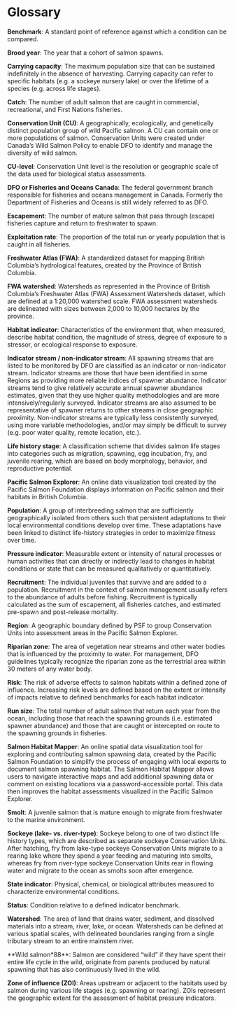 # Glossary {#glossary .unnumbered}

**Benchmark**: A standard point of reference against which a condition can be compared. 

**Brood year**: The year that a cohort of salmon spawns.

**Carrying capacity**: The maximum population size that can be sustained indefinitely in the absence of harvesting. Carrying capacity can refer to specific habitats (e.g. a sockeye nursery lake) or over the lifetime of a species (e.g. across life stages). 

**Catch**: The number of adult salmon that are caught in commercial, recreational, and First Nations fisheries. 

**Conservation Unit (CU)**: A geographically, ecologically, and genetically distinct population group of wild Pacific salmon. A CU can contain one or more populations of salmon. Conservation Units were created under Canada’s Wild Salmon Policy to enable DFO to identify and manage the diversity of wild salmon.

**CU-level**: Conservation Unit level is the resolution or geographic scale of the data used for biological status assessments. 

**DFO or Fisheries and Oceans Canada**: The federal government branch  responsible for fisheries and oceans management in Canada. Formerly the Department of Fisheries and Oceans is still widely referred to as DFO. 

**Escapement**: The number of mature salmon that pass through (escape) fisheries capture and return to freshwater to spawn. 

**Exploitation rate**: The proportion of the total run or yearly population that is caught in all fisheries. 

**Freshwater Atlas (FWA)**: A standardized dataset for mapping British Columbia’s hydrological features, created by the Province of British Columbia. 

**FWA watershed**: Watersheds as represented in the Province of British Columbia’s Freshwater Atlas (FWA) Assessment Watersheds dataset, which are defined at a 1:20,000 watershed scale. FWA assessment watersheds are delineated with sizes between 2,000 to 10,000 hectares by the province. 

**Habitat indicator**: Characteristics of the environment that, when measured, describe habitat condition, the magnitude of stress, degree of exposure to a stressor, or ecological response to exposure. 

**Indicator stream / non-indicator stream**: All spawning streams that are listed to be monitored by DFO are classified as an indicator or non-indicator stream. Indicator streams are those that have been identified in some Regions as providing more reliable indices of spawner abundance. Indicator streams tend to give relatively accurate annual spawner abundance estimates, given that they use higher quality methodologies and are more intensively/regularly surveyed. Indicator streams are also assumed to be representative of spawner returns to other streams in close geographic proximity. Non-indicator streams are typically less consistently surveyed, using more variable methodologies, and/or may simply be difficult to survey (e.g. poor water quality, remote location, etc.).

**Life history stage**: A classification scheme that divides salmon life stages into categories such as migration, spawning, egg incubation, fry, and juvenile rearing, which are based on body morphology, behavior, and reproductive potential.

**Pacific Salmon Explorer**: An online data visualization tool created by the Pacific Salmon Foundation displays information on Pacific salmon and their habitats in British Columbia. 

**Population**: A group of interbreeding salmon that are sufficiently geographically isolated from others such that persistent adaptations to their local environmental conditions develop over time. These adaptations have been linked to distinct life-history strategies in order to maximize fitness over time. 

**Pressure indicator**: Measurable extent or intensity of natural processes or human activities that can directly or indirectly lead to changes in habitat conditions or state that can be measured qualitatively or quantitatively. 

**Recruitment**: The individual juveniles that survive and are added to a population. Recruitment in the context of salmon management usually refers to the abundance of adults before fishing. Recruitment is typically calculated as the sum of escapement, all fisheries catches, and estimated pre-spawn and post-release mortality. 

**Region**: A geographic boundary defined by PSF to group Conservation Units into assessment areas in the Pacific Salmon Explorer.

**Riparian zone**: The area of vegetation near streams and other water bodies that is influenced by the proximity to water. For management, DFO guidelines typically recognize the riparian zone as the terrestrial area within 30 meters of any water body.

**Risk**: The risk of adverse effects to salmon habitats within a defined zone of influence. Increasing risk levels are defined based on the extent or intensity of impacts relative to defined benchmarks for each habitat indicator.

**Run size**: The total number of adult salmon that return each year from the ocean, including those that reach the spawning grounds (i.e. estimated spawner abundance) and those that are caught or intercepted on route to the spawning grounds in fisheries. 

**Salmon Habitat Mapper**: An online spatial data visualization tool for exploring and contributing salmon spawning data, created by the Pacific Salmon Foundation to simplify the process of engaging with local experts to document salmon spawning habitat. The Salmon Habitat Mapper allows users to navigate interactive maps and add additional spawning data or comment on existing locations via a password-accessible portal. This data then improves the habitat assessments visualized in the Pacific Salmon Explorer. 

**Smolt**: A juvenile salmon that is mature enough to migrate from freshwater to the marine environment. 

**Sockeye (lake- vs. river-type)**: Sockeye belong to one of two distinct life history types, which are described as separate sockeye Conservation Units. After hatching, fry from lake-type sockeye Conservation Units migrate to a rearing lake where they spend a year feeding and maturing into smolts, whereas fry from river-type sockeye Conservation Units rear in flowing water and migrate to the ocean as smolts soon after emergence.

**State indicator**: Physical, chemical, or biological attributes measured to characterize environmental conditions. 

**Status**: Condition relative to a defined indicator benchmark. 

**Watershed**: The area of land that drains water, sediment, and dissolved materials into a stream, river, lake, or ocean. Watersheds can be defined at various spatial scales, with delineated boundaries ranging from a single tributary stream to an entire mainstem river. 

**Wild salmon*88**: Salmon are considered “wild” if they have spent their entire life cycle in the wild, originate from parents produced by natural spawning that has also continuously lived in the wild. 

**Zone of influence (ZOI)**: Areas upstream or adjacent to the habitats used by salmon during various life stages (e.g. spawning or rearing). ZOIs represent the geographic extent for the assessment of habitat pressure indicators. 
